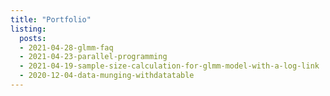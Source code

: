```yaml
---
title: "Portfolio"
listing:
  posts:
  - 2021-04-28-glmm-faq
  - 2021-04-23-parallel-programming
  - 2021-04-19-sample-size-calculation-for-glmm-model-with-a-log-link
  - 2020-12-04-data-munging-withdatatable
---
```


